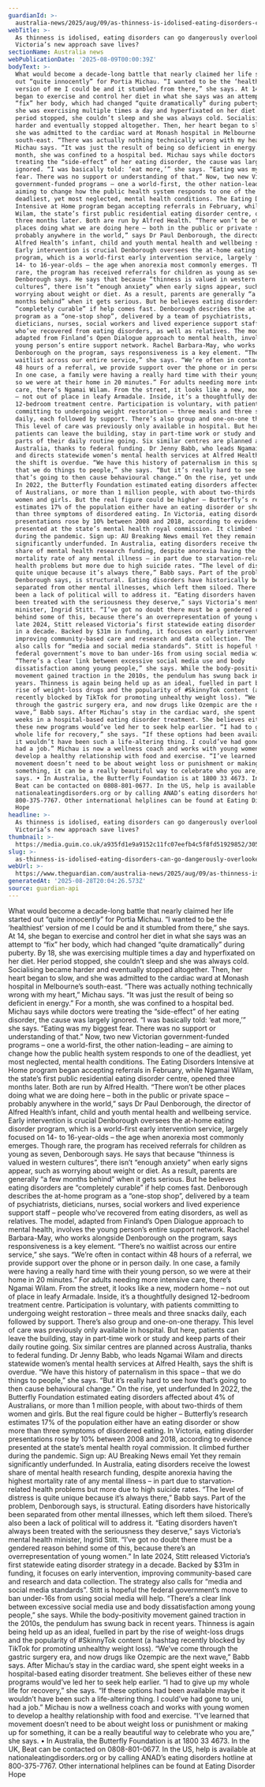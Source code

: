 ```yaml
---
guardianId: >-
  australia-news/2025/aug/09/as-thinness-is-idolised-eating-disorders-can-go-dangerously-overlooked-will-victorias-new-approach-save-lives
webTitle: >-
  As thinness is idolised, eating disorders can go dangerously overlooked. Will
  Victoria’s new approach save lives?
sectionName: Australia news
webPublicationDate: '2025-08-09T00:00:39Z'
bodyText: >-
  What would become a decade-long battle that nearly claimed her life started
  out “quite innocently” for Portia Michau. “I wanted to be the ‘healthiest’
  version of me I could be and it stumbled from there,” she says. At 14, she
  began to exercise and control her diet in what she says was an attempt to
  “fix” her body, which had changed “quite dramatically” during puberty. By 18,
  she was exercising multiple times a day and hyperfixated on her diet. Her
  period stopped, she couldn’t sleep and she was always cold. Socialising became
  harder and eventually stopped altogether. Then, her heart began to slow, and
  she was admitted to the cardiac ward at Monash hospital in Melbourne’s
  south-east. “There was actually nothing technically wrong with my heart,”
  Michau says. “It was just the result of being so deficient in energy.” For a
  month, she was confined to a hospital bed. Michau says while doctors were
  treating the “side-effect” of her eating disorder, the cause was largely
  ignored. “I was basically told: ‘eat more,’” she says. “Eating was my biggest
  fear. There was no support or understanding of that.” Now, two new Victorian
  government-funded programs – one a world-first, the other nation-leading – are
  aiming to change how the public health system responds to one of the
  deadliest, yet most neglected, mental health conditions. The Eating Disorders
  Intensive at Home program began accepting referrals in February, while Ngamai
  Wilam, the state’s first public residential eating disorder centre, opened
  three months later. Both are run by Alfred Health. “There won’t be other
  places doing what we are doing here – both in the public or private space –
  probably anywhere in the world,” says Dr Paul Denborough, the director of
  Alfred Health’s infant, child and youth mental health and wellbeing service.
  Early intervention is crucial Denborough oversees the at-home eating disorder
  program, which is a world-first early intervention service, largely focused on
  14- to 16-year-olds – the age when anorexia most commonly emerges. Though
  rare, the program has received referrals for children as young as seven,
  Denborough says. He says that because “thinness is valued in western
  cultures”, there isn’t “enough anxiety” when early signs appear, such as
  worrying about weight or diet. As a result, parents are generally “a few
  months behind” when it gets serious. But he believes eating disorders are
  “completely curable” if help comes fast. Denborough describes the at-home
  program as a “one-stop shop”, delivered by a team of psychiatrists,
  dieticians, nurses, social workers and lived experience support staff – people
  who’ve recovered from eating disorders, as well as relatives. The model,
  adapted from Finland’s Open Dialogue approach to mental health, involves the
  young person’s entire support network. Rachel Barbara-May, who works alongside
  Denborough on the program, says responsiveness is a key element. “There’s no
  waitlist across our entire service,” she says. “We’re often in contact within
  48 hours of a referral, we provide support over the phone or in person daily.
  In one case, a family were having a really hard time with their young person,
  so we were at their home in 20 minutes.” For adults needing more intensive
  care, there’s Ngamai Wilam. From the street, it looks like a new, modern home
  – not out of place in leafy Armadale. Inside, it’s a thoughtfully designed
  12-bedroom treatment centre. Participation is voluntary, with patients
  committing to undergoing weight restoration – three meals and three snacks
  daily, each followed by support. There’s also group and one-on-one therapy.
  This level of care was previously only available in hospital. But here,
  patients can leave the building, stay in part-time work or study and keep
  parts of their daily routine going. Six similar centres are planned across
  Australia, thanks to federal funding. Dr Jenny Babb, who leads Ngamai Wilam
  and directs statewide women’s mental health services at Alfred Health, says
  the shift is overdue. “We have this history of paternalism in this space –
  that we do things to people,” she says. “But it’s really hard to see how
  that’s going to then cause behavioural change.” On the rise, yet underfunded
  In 2022, the Butterfly Foundation estimated eating disorders affected about 4%
  of Australians, or more than 1 million people, with about two-thirds of them
  women and girls. But the real figure could be higher – Butterfly’s research
  estimates 17% of the population either have an eating disorder or show more
  than three symptoms of disordered eating. In Victoria, eating disorder
  presentations rose by 10% between 2008 and 2018, according to evidence
  presented at the state’s mental health royal commission. It climbed further
  during the pandemic. Sign up: AU Breaking News email Yet they remain
  significantly underfunded. In Australia, eating disorders receive the lowest
  share of mental health research funding, despite anorexia having the highest
  mortality rate of any mental illness – in part due to starvation-related
  health problems but more due to high suicide rates. “The level of distress is
  quite unique because it’s always there,” Babb says. Part of the problem,
  Denborough says, is structural. Eating disorders have historically been
  separated from other mental illnesses, which left them siloed. There’s also
  been a lack of political will to address it. “Eating disorders haven’t always
  been treated with the seriousness they deserve,” says Victoria’s mental health
  minister, Ingrid Stitt. “I’ve got no doubt there must be a gendered reason
  behind some of this, because there’s an overrepresentation of young women.” In
  late 2024, Stitt released Victoria’s first statewide eating disorder strategy
  in a decade. Backed by $31m in funding, it focuses on early intervention,
  improving community-based care and research and data collection. The strategy
  also calls for “media and social media standards”. Stitt is hopeful the
  federal government’s move to ban under-16s from using social media will help.
  “There’s a clear link between excessive social media use and body
  dissatisfaction among young people,” she says. While the body-positivity
  movement gained traction in the 2010s, the pendulum has swung back in recent
  years. Thinness is again being held up as an ideal, fuelled in part by the
  rise of weight-loss drugs and the popularity of #SkinnyTok content (a hashtag
  recently blocked by TikTok for promoting unhealthy weight loss). “We’ve come
  through the gastric surgery era, and now drugs like Ozempic are the next
  wave,” Babb says. After Michau’s stay in the cardiac ward, she spent eight
  weeks in a hospital-based eating disorder treatment. She believes either of
  these new programs would’ve led her to seek help earlier. “I had to give up my
  whole life for recovery,” she says. “If these options had been available maybe
  it wouldn’t have been such a life-altering thing. I could’ve had gone to uni,
  had a job.” Michau is now a wellness coach and works with young women to
  develop a healthy relationship with food and exercise. “I’ve learned that
  movement doesn’t need to be about weight loss or punishment or making up for
  something, it can be a really beautiful way to celebrate who you are,” she
  says. • In Australia, the Butterfly Foundation is at 1800 33 4673. In the UK,
  Beat can be contacted on 0808-801-0677. In the US, help is available at
  nationaleatingdisorders.org or by calling ANAD’s eating disorders hotline at
  800-375-7767. Other international helplines can be found at Eating Disorder
  Hope
headline: >-
  As thinness is idolised, eating disorders can go dangerously overlooked. Will
  Victoria’s new approach save lives?
thumbnail: >-
  https://media.guim.co.uk/a935fd1e9a9152c11fc07eefb4c5f8fd51929852/305_0_2083_1667/500.jpg
slug: >-
  as-thinness-is-idolised-eating-disorders-can-go-dangerously-overlooked-will-victorias-new-approach-save-lives
webUrl: >-
  https://www.theguardian.com/australia-news/2025/aug/09/as-thinness-is-idolised-eating-disorders-can-go-dangerously-overlooked-will-victorias-new-approach-save-lives
generatedAt: '2025-08-28T20:04:26.573Z'
source: guardian-api
---
```

What would become a decade-long battle that nearly claimed her life started out “quite innocently” for Portia Michau. “I wanted to be the ‘healthiest’ version of me I could be and it stumbled from there,” she says. At 14, she began to exercise and control her diet in what she says was an attempt to “fix” her body, which had changed “quite dramatically” during puberty. By 18, she was exercising multiple times a day and hyperfixated on her diet. Her period stopped, she couldn’t sleep and she was always cold. Socialising became harder and eventually stopped altogether. Then, her heart began to slow, and she was admitted to the cardiac ward at Monash hospital in Melbourne’s south-east. “There was actually nothing technically wrong with my heart,” Michau says. “It was just the result of being so deficient in energy.” For a month, she was confined to a hospital bed. Michau says while doctors were treating the “side-effect” of her eating disorder, the cause was largely ignored. “I was basically told: ‘eat more,’” she says. “Eating was my biggest fear. There was no support or understanding of that.” Now, two new Victorian government-funded programs – one a world-first, the other nation-leading – are aiming to change how the public health system responds to one of the deadliest, yet most neglected, mental health conditions. The Eating Disorders Intensive at Home program began accepting referrals in February, while Ngamai Wilam, the state’s first public residential eating disorder centre, opened three months later. Both are run by Alfred Health. “There won’t be other places doing what we are doing here – both in the public or private space – probably anywhere in the world,” says Dr Paul Denborough, the director of Alfred Health’s infant, child and youth mental health and wellbeing service. Early intervention is crucial Denborough oversees the at-home eating disorder program, which is a world-first early intervention service, largely focused on 14- to 16-year-olds – the age when anorexia most commonly emerges. Though rare, the program has received referrals for children as young as seven, Denborough says. He says that because “thinness is valued in western cultures”, there isn’t “enough anxiety” when early signs appear, such as worrying about weight or diet. As a result, parents are generally “a few months behind” when it gets serious. But he believes eating disorders are “completely curable” if help comes fast. Denborough describes the at-home program as a “one-stop shop”, delivered by a team of psychiatrists, dieticians, nurses, social workers and lived experience support staff – people who’ve recovered from eating disorders, as well as relatives. The model, adapted from Finland’s Open Dialogue approach to mental health, involves the young person’s entire support network. Rachel Barbara-May, who works alongside Denborough on the program, says responsiveness is a key element. “There’s no waitlist across our entire service,” she says. “We’re often in contact within 48 hours of a referral, we provide support over the phone or in person daily. In one case, a family were having a really hard time with their young person, so we were at their home in 20 minutes.” For adults needing more intensive care, there’s Ngamai Wilam. From the street, it looks like a new, modern home – not out of place in leafy Armadale. Inside, it’s a thoughtfully designed 12-bedroom treatment centre. Participation is voluntary, with patients committing to undergoing weight restoration – three meals and three snacks daily, each followed by support. There’s also group and one-on-one therapy. This level of care was previously only available in hospital. But here, patients can leave the building, stay in part-time work or study and keep parts of their daily routine going. Six similar centres are planned across Australia, thanks to federal funding. Dr Jenny Babb, who leads Ngamai Wilam and directs statewide women’s mental health services at Alfred Health, says the shift is overdue. “We have this history of paternalism in this space – that we do things to people,” she says. “But it’s really hard to see how that’s going to then cause behavioural change.” On the rise, yet underfunded In 2022, the Butterfly Foundation estimated eating disorders affected about 4% of Australians, or more than 1 million people, with about two-thirds of them women and girls. But the real figure could be higher – Butterfly’s research estimates 17% of the population either have an eating disorder or show more than three symptoms of disordered eating. In Victoria, eating disorder presentations rose by 10% between 2008 and 2018, according to evidence presented at the state’s mental health royal commission. It climbed further during the pandemic. Sign up: AU Breaking News email Yet they remain significantly underfunded. In Australia, eating disorders receive the lowest share of mental health research funding, despite anorexia having the highest mortality rate of any mental illness – in part due to starvation-related health problems but more due to high suicide rates. “The level of distress is quite unique because it’s always there,” Babb says. Part of the problem, Denborough says, is structural. Eating disorders have historically been separated from other mental illnesses, which left them siloed. There’s also been a lack of political will to address it. “Eating disorders haven’t always been treated with the seriousness they deserve,” says Victoria’s mental health minister, Ingrid Stitt. “I’ve got no doubt there must be a gendered reason behind some of this, because there’s an overrepresentation of young women.” In late 2024, Stitt released Victoria’s first statewide eating disorder strategy in a decade. Backed by $31m in funding, it focuses on early intervention, improving community-based care and research and data collection. The strategy also calls for “media and social media standards”. Stitt is hopeful the federal government’s move to ban under-16s from using social media will help. “There’s a clear link between excessive social media use and body dissatisfaction among young people,” she says. While the body-positivity movement gained traction in the 2010s, the pendulum has swung back in recent years. Thinness is again being held up as an ideal, fuelled in part by the rise of weight-loss drugs and the popularity of #SkinnyTok content (a hashtag recently blocked by TikTok for promoting unhealthy weight loss). “We’ve come through the gastric surgery era, and now drugs like Ozempic are the next wave,” Babb says. After Michau’s stay in the cardiac ward, she spent eight weeks in a hospital-based eating disorder treatment. She believes either of these new programs would’ve led her to seek help earlier. “I had to give up my whole life for recovery,” she says. “If these options had been available maybe it wouldn’t have been such a life-altering thing. I could’ve had gone to uni, had a job.” Michau is now a wellness coach and works with young women to develop a healthy relationship with food and exercise. “I’ve learned that movement doesn’t need to be about weight loss or punishment or making up for something, it can be a really beautiful way to celebrate who you are,” she says. • In Australia, the Butterfly Foundation is at 1800 33 4673. In the UK, Beat can be contacted on 0808-801-0677. In the US, help is available at nationaleatingdisorders.org or by calling ANAD’s eating disorders hotline at 800-375-7767. Other international helplines can be found at Eating Disorder Hope
